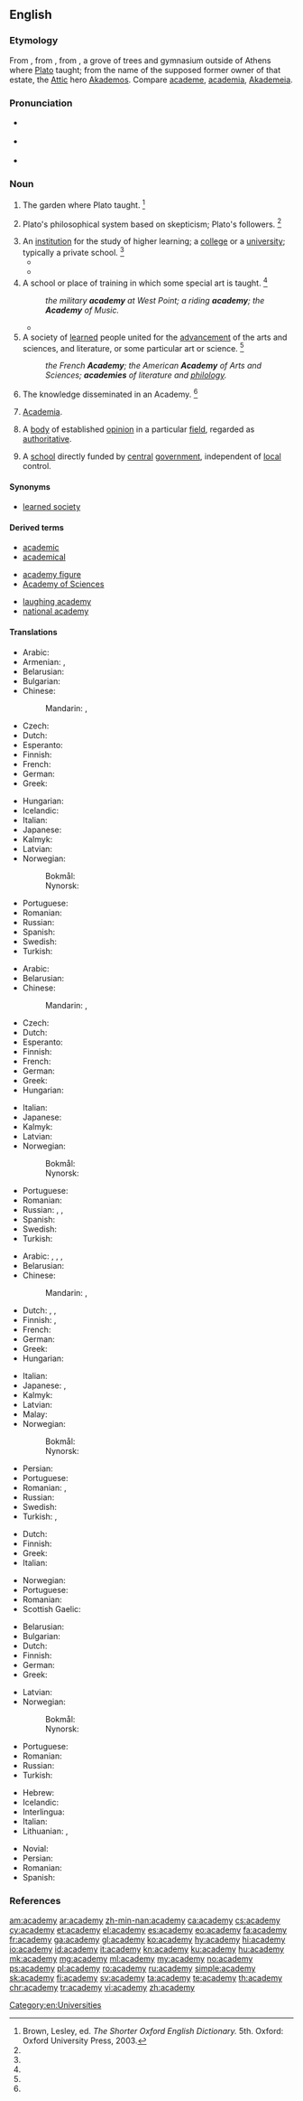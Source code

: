 {{also|Academy}}
==English==
{{wikipedia|dab=Academy (disambiguation)|mul=Academy}}

===Etymology===
From {{etyl|fr|en}} {{m|fr|académie}}, from {{etyl|la|en}} {{m|la|acadēmīa}}, from {{etyl|grc|en}} {{m|grc|Ἀκαδημία}}, a grove of trees and gymnasium outside of Athens where [[w:Plato|Plato]] taught; from the name of the supposed former owner of that estate, the [[w:Attica|Attic]] hero [[w:Akademos|Akademos]]. Compare [[academe]], [[academia]], [[Akademeia]].

===Pronunciation===
* {{a|RP}} {{IPA|/əˈkæd.ə.mi/|lang=en}}
* {{a|US}} {{IPA|/əˈkæd.ə.mi/|lang=en}}
* {{audio|en-us-academy.ogg|Audio (US)|lang=en}}

===Noun===
{{en-noun|academies}}

# {{label|en|classical studies|usually|capitalized}} The garden where Plato taught. {{defdate|First attested around 1350 to 1470.}}<ref name=SOED>Brown, Lesley, ed. ''The Shorter Oxford English Dictionary.'' 5th. Oxford: Oxford University Press, 2003.</ref>
# {{label|en|classical studies|usually|capitalized}} Plato's philosophical system based on skepticism; Plato's followers. {{defdate|First attested in the mid 16th century.}}<ref name=SOED/>
# An [[institution]] for the study of higher learning; a [[college]] or a [[university]]; typically a private school. {{defdate|First attested in the mid 16th century.}}<ref name=SOED/>
#* {{quote-book|title=The history of England from the revolution in 1688, to the death of George II|page=449|author=[[w:Tobias Smollett|Tobias Smollett]]|year_published=1805|passage=The artists of London had long maintained a private '''academy''' for improvement in the art of drawing from living figures|year=1760-5}}
#* {{quote-book|title=The life of David Hume|author=[[w:David Hume|David Hume]]|passage=In this year 1633, I became acquainted with Nicholas Fiske, licentiate in physic, who was born in Suffolk, near Framingham* Castle, of very good parentage, who educated him at country schools, until he was fit for the university; but he went not to the '''academy''', studying at home both astrology and physic, which he afterwards practised in Colchester; and there was well acquainted with Dr Gilbert, who wrote "De Magnete".|year=1776|url=http://books.google.com/books?id=0c5hLAjitzYC&pg=PA140&dq=inauthor:%22david+hume%22+%22academy%22+-%22French+academy%22+-intitle:History&hl=en&sa=X&ei=FekmT43AN8K00AG7zcHKCA&ved=0CF8Q6AEwBg#v=onepage&q&f=false}}
# A school or place of training in which some special art is taught. {{defdate|First attested in the late 16th century.}}<ref name=SOED/>
#: ''the military '''academy''' at West Point; a riding '''academy'''; the '''Academy''' of Music.''
#* {{quote-book|year=1956|author=[[w:Delano Ames|Delano Ames]]|title=Crime out of Mind|chapter=9|url=http://openlibrary.org/works/OL5915292W|passage=Rudolf was the bold, bad Baron of traditional melodrama. Irene was young, as pretty as a picture, fresh from a music '''academy''' in England. He was the scion of an ancient noble family; she an orphan without money or friends.}}
# A society of [[learned]] people united for the [[advancement]] of the arts and sciences, and literature, or some particular art or science. {{defdate|First attested in the early 17th century.}}<ref name=SOED/>
#: ''the French '''Academy'''; the American '''Academy''' of Arts and Sciences; '''academies''' of literature and [[philology]].''
# {{label|en|obsolete}} The knowledge disseminated in an Academy. {{defdate|Attested from the early 17th century until the mid 18th century.}}<ref name=SOED/>
# {{label|en|with ''the''|without reference to any specific academy}} [[academia|Academia]].
# A [[body]] of established [[opinion]] in a particular [[field]], regarded as [[authoritative]].
# {{label|en|UK|education}} A [[school]] directly funded by [[central]] [[government]], independent of [[local]] control.

====Synonyms====
* {{sense|society of learned people}} [[learned society]]

====Derived terms====
{{rel-top3|Terms derived from ''academy''}}
* [[academic]]
* [[academical]]
{{rel-mid3}}
* [[academy figure]]
* [[Academy of Sciences]]
{{rel-mid3}}
* [[laughing academy]]
* [[national academy]]
{{rel-bottom}}

====Translations====
{{trans-top|learned society}}
* Arabic: {{t|ar|مَجْمَع|m}}
* Armenian: {{t+|hy|ակադեմիա|sc=Armn}}, {{t+|hy|կաճառ|sc=Armn}}
* Belarusian: {{t|be|акадэ́мія|f|sc=Cyrl}}
* Bulgarian: {{t|bg|академия}}
* Chinese:
*: Mandarin: {{t|cmn|學會|sc=Hani}}, {{t+|cmn|学会|tr=xuéhuì|sc=Hani}}
* Czech: {{t|cs|akademie|f}}
* Dutch: {{t+|nl|academie|f}}
* Esperanto: {{t|eo|akademio}}
* Finnish: {{t+|fi|akatemia}}
* French: {{t+|fr|académie|f}}
* German: {{t+|de|Akademie|f}}
* Greek: {{t+|el|ακαδημία|f|sc=Grek}}
{{trans-mid}}
* Hungarian: {{t+|hu|akadémia}}
* Icelandic: {{t+|is|akademía|f}}
* Italian: {{t+|it|accademia|f}}
* Japanese: {{t+|ja|学会|tr=がっかい, gakkai|sc=Jpan}}
* Kalmyk: {{t|xal|академ|sc=Cyrl}}
* Latvian: {{t|lv|akadēmija|f}}
* Norwegian:
*: Bokmål: {{t+|nb|akademi|n}}
*: Nynorsk: {{t|nn|akademi|n}}
* Portuguese: {{t+|pt|academia|f}}
* Romanian: {{t+|ro|academie|f}}
* Russian: {{t+|ru|акаде́мия|f}}
* Spanish: {{t+|es|academia|f}}
* Swedish: {{t+|sv|akademi|c}}
* Turkish: {{t+|tr|akademi}}
{{trans-bottom}}

{{trans-top|specialized school}}
* Arabic: {{t|ar|مَجْمَع|m}}
* Belarusian: {{t|be|акадэ́мія|f|sc=Cyrl}}
* Chinese:
*: Mandarin: {{t|cmn|學院|sc=Hani}}, {{t+|cmn|学院|tr=xuéyuàn|sc=Hani}}
* Czech: {{t|cs|akademie|f}}
* Dutch: {{t+|nl|academie|f}}
* Esperanto: {{t|eo|akademio}}
* Finnish: {{t+|fi|akatemia}}
* French: {{t+|fr|académie|f}}
* German: {{t+|de|Akademie|f}}
* Greek: {{t+|el|ακαδημία|f}}
* Hungarian: {{t+|hu|akadémia}}
{{trans-mid}}
* Italian: {{t+|it|accademia|m}}
* Japanese: {{t+|ja|専門学校|tr=せんもんがっこう, senmon gakkō|sc=Jpan}}
* Kalmyk: {{t|xal|академ|sc=Cyrl}}
* Latvian: {{t|lv|akadēmija|f}}
* Norwegian:
*: Bokmål: {{t+|nb|akademi|n}}
*: Nynorsk: {{t|nn|akademi|n}}
* Portuguese: {{t+|pt|academia|f}}
* Romanian: {{t+|ro|academie|f}}
* Russian: {{t+|ru|акаде́мия|f}}, {{t+|ru|вы́сшее уче́бное заведе́ние|n}}, {{t+|ru|вуз|m}} {{qualifier|assimilated abbreviation}}
* Spanish: {{t+|es|cantera|f}}
* Swedish: {{t+|sv|akademi|c}}
* Turkish: {{t+|tr|akademi}}
{{trans-bottom}}

{{trans-top|college or university}}
* Arabic: {{t|ar|مَجْمَع|m}}, {{t+|ar|جَامِعَة|f}}, {{t|ar|مَعْهَد|m}}, {{t|ar|أَكَادِيمِيَّة|f}}
* Belarusian: {{t|be|акадэ́мія|f|sc=Cyrl}}
* Chinese:
*: Mandarin: {{t|cmn|學院|sc=Hani}}, {{t+|cmn|学院|tr=xuéyuàn|sc=Hani}}
* Dutch: {{t+|nl|academie|f}}, {{t+|nl|universiteit}}, {{t+|nl|college}}
* Finnish: {{t+|fi|yliopisto}}, {{t+|fi|korkeakoulu}}
* French: {{t+|fr|académie|f}}
* German: {{t-check|de|[[akademisch]]e [[Einrichtung]]|f}} {{attention|de|2=was "[[akademisch]]e [[Einrichtung]]" - assumed sum-of-parts; if an idiom, remove the wikilinks to the individual words. see [[User:Kephir/gadgets/xte#Translation_fixing]]}}
* Greek: {{t+|el|ακαδημία|f}}
* Hungarian: {{t+|hu|akadémia}}
{{trans-mid}}
* Italian: {{t+|it|accademia}}
* Japanese: {{t+|ja|学園|tr=がくえん, gakuen|sc=Jpan}}, {{t+|ja|学院|tr=がくいん, gakuin|sc=Jpan}}
* Kalmyk: {{t|xal|академ|sc=Cyrl}}
* Latvian: {{t|lv|akadēmija|f}}
* Malay: {{t|ms|akademi}}
* Norwegian:
*: Bokmål: {{t+|nb|akademi|n}}
*: Nynorsk: {{t|nn|akademi|n}}
* Persian: {{t+|fa|دانشگاه|tr=dânešgâh|sc=fa-Arab}}
* Portuguese: {{t+|pt|academia|f}}
* Romanian: {{t+|ro|academie|f}}, {{t+|ro|universitate|f}}
* Russian: {{t+|ru|акаде́мия|f}}
* Swedish: {{t+|sv|akademi|c}}
* Turkish: {{t+|tr|akademi}}, {{t+|tr|yüksekokul}}
{{trans-bottom}}

{{trans-top|seminary}}
* Dutch: {{t+|nl|academie|f}}
* Finnish: {{t+|fi|seminaari}}
* Greek: {{t+|el|ακαδημία|f}}
* Italian: {{t+|it|seminario|m}}
{{trans-mid}}
* Norwegian: {{t+|no|akademi|n}}
* Portuguese: {{t+|pt|seminário|m}}
* Romanian: {{t+|ro|seminar|n}}
* Scottish Gaelic: {{t|gd|àrd-sgoil|f}}
{{trans-bottom}}

{{trans-top|place of training, school}}
* Belarusian: {{t|be|акадэ́мія|f|sc=Cyrl}}
* Bulgarian: {{t+|bg|школа}}
* Dutch: {{t+|nl|academie|f}}
* Finnish: {{t+|fi|akatemia}}
* German: {{t+|de|Akademie|f}}
* Greek: {{t+|el|ακαδημία|f}}
{{trans-mid}}
* Latvian: {{t|lv|akadēmija|f}}
* Norwegian:
*: Bokmål: {{t+|nb|akademi|n}}
*: Nynorsk: {{t|nn|akademi|n}}
* Portuguese: {{t+|pt|academia|f}}
* Romanian: {{t+|ro|academie|f}}
* Russian: {{t+|ru|акаде́мия|f}}
* Turkish: {{t+|tr|akademi}}
{{trans-bottom}}

{{checktrans-top}}
* Hebrew: {{t-check|he|אקדמיה|f|tr=aqademia|alt=אָקָדֶמְיָה|sc=Hebr}}
* Icelandic: {{t-check|is|æðri menntastofnun}}
* Interlingua: {{t-check|ia|academia}}
* Italian: {{t-check|it|accademia|f}}
* Lithuanian: {{qualifier|1}} {{t-check|lt|Akademija|f}}, {{qualifier|4, 5}} {{t-check|lt|akademija|f}}
{{trans-mid}}
* Novial: {{t-check|nov|akademie}}
* Persian: {{t+check|fa|فرهنگستان|tr=farhangestan}}
* Romanian: {{t-check|ro|academie|f}}
* Spanish: {{t-check|es|academia|f}}
{{trans-bottom}}

===References===
<references/>

[[Category:en:Universities]]

[[am:academy]]
[[ar:academy]]
[[zh-min-nan:academy]]
[[ca:academy]]
[[cs:academy]]
[[cy:academy]]
[[et:academy]]
[[el:academy]]
[[es:academy]]
[[eo:academy]]
[[fa:academy]]
[[fr:academy]]
[[ga:academy]]
[[gl:academy]]
[[ko:academy]]
[[hy:academy]]
[[hi:academy]]
[[io:academy]]
[[id:academy]]
[[it:academy]]
[[kn:academy]]
[[ku:academy]]
[[hu:academy]]
[[mk:academy]]
[[mg:academy]]
[[ml:academy]]
[[my:academy]]
[[no:academy]]
[[ps:academy]]
[[pl:academy]]
[[ro:academy]]
[[ru:academy]]
[[simple:academy]]
[[sk:academy]]
[[fi:academy]]
[[sv:academy]]
[[ta:academy]]
[[te:academy]]
[[th:academy]]
[[chr:academy]]
[[tr:academy]]
[[vi:academy]]
[[zh:academy]]